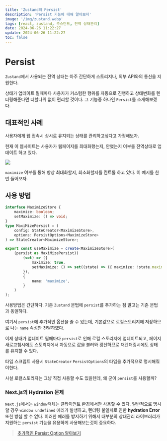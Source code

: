 ```yaml
---
title: 'Zustand의 Persist'
description: 'Persist 기능에 대해 알아보자'
image: '/img/zustand.webp'
tags: [react, zustand, 주스탄드, 전역 상태관리]
date: 2024-06-26 11:22:27
update: 2024-06-26 11:22:27
toc: false
---
```


# Persist

`Zustand`에서 사용되는 전역 상태는 아주 간단하게 스토리지나, 외부 API와의 통신을 지원한다. 

상태가 업데이트 될때마다 사용자가 커스텀한 행위를 자동으로 진행하고
상태변화를 렌더링해준다면 더할나위 없이 편리할 것이다. 그 기능중 하나인 `Persist`를 소개해보겠다.


## 대표적인 사례
사용자에게 웹 접속시 상시로 유지되는 상태를 관리하고싶다고 가정해보자.

현재 이 웹사이트는 사용자가 웹페이지를 최대화했는지, 안했는지 여부를 전역상태로 업데이트 하고 있다.

![](/img/2024-06-26-11-30-58.webp)

`maximize` 여부를 통해 항상 최대화할지, 최소화할지를 컨트롤 하고 있다. 이 예시를 한번 들어보자.

## 사용 방법

```typescript
interface MaximizeStore {
    maximize: boolean;
    setMaximize: () => void;
}
type MaxiMizePersist = (
    config: StateCreator<MaximizeStore>,
    options: PersistOptions<MaximizeStore>
) => StateCreator<MaximizeStore>;

export const useMaximize = create<MaximizeStore>(
    (persist as MaxiMizePersist)(
        (set) => ({
            maximize: true,
            setMaximize: () => set((state) => ({ maximize: !state.maximize })),
        }),
        {
            name: 'maximize',
        }
    )
);
```

사용방법은 간단하다. 기존 `Zustand` 문법에 `persist`를 추가하는 점 말고는 기존 문법과 동일하다.

여기서 `persist`에 추가적인 옵션을 줄 수 있는데, 기본값으로 로컬스토리지에 저장하므로 나는 `name` 속성만 전달하였다.

이제 상태가 업데이트 될때마다 `persist`로 인해 로컬 스토리지에 업데이트되고, 페이지 새로고침시에도 스토리지에서 자동으로 값을 불러와 갱신하므로 재렌더링시에도 상태를 유지할 수 있다.

<Callout type='info'>타입 스크립트 사용시 `StateCreator` `PersistOptions`의 타입을 추가적으로 명시해줘야한다.</Callout>

사실 로컬스토리지는 그냥 직접 사용할 수도 있을텐데, 왜 굳이 `persist`를 사용할까?

### Next.js의 Hydration 문제
`Next.js`에서는 `window`객체는 클라이언트 환경에서만 사용할 수 있다. 일반적으로
명시할 경우 `window undefined` 에러가 발생하고, 렌더링 불일치로 인한 **hydration Error** 또한 방심 할 수 없다. 이러한 에러를 방지하기 위해서 대부분의 상태관리 라이브러리가 지원하는 `persist` 기능을 유용하게 사용해보는것이 중요하다.

> [추가적인 Persist Option 알아보기](https://docs.pmnd.rs/zustand/integrations/persisting-store-data)